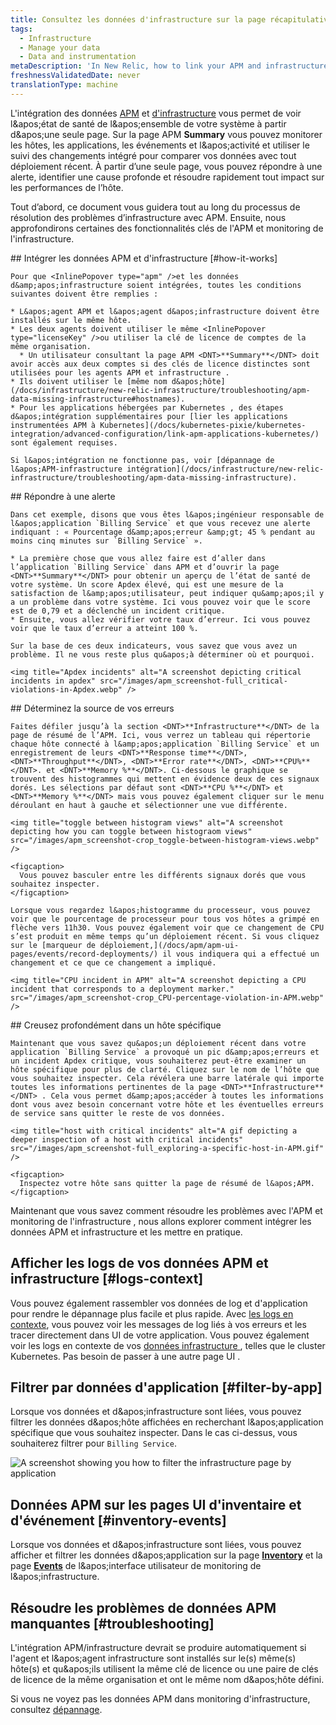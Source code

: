 ```yaml
---
title: Consultez les données d'infrastructure sur la page récapitulative de l'APM
tags:
  - Infrastructure
  - Manage your data
  - Data and instrumentation
metaDescription: 'In New Relic, how to link your APM and infrastructure data together.'
freshnessValidatedDate: never
translationType: machine
---
```


L&apos;intégration des données [APM](/docs/apm/new-relic-apm/getting-started/welcome-new-relic-apm) et [d&apos;infrastructure](/docs/infrastructure/new-relic-infrastructure/getting-started/welcome-new-relic-infrastructure) vous permet de voir l&amp;apos;état de santé de l&amp;apos;ensemble de votre système à partir d&amp;apos;une seule page. Sur la page APM <DNT>**Summary**</DNT> vous pouvez monitorer les hôtes, les applications, les événements et l&amp;apos;activité <InlinePopover type="alerts" />et utiliser le suivi des changements intégré pour comparer vos données avec tout déploiement récent. À partir d’une seule page, vous pouvez répondre à une alerte, identifier une cause profonde et résoudre rapidement tout impact sur les performances de l’hôte.

Tout d’abord, ce document vous guidera tout au long du processus de résolution des problèmes d’infrastructure avec APM. Ensuite, nous approfondirons certaines des fonctionnalités clés de l&apos;APM et monitoring de l&apos;infrastructure.

<Steps>
  <Step>
    ## Intégrer les données APM et d&apos;infrastructure [#how-it-works]

    Pour que <InlinePopover type="apm" />et les données d&amp;apos;infrastructure soient intégrées, toutes les conditions suivantes doivent être remplies :

    * L&apos;agent APM et l&apos;agent d&apos;infrastructure doivent être installés sur le même hôte.
    * Les deux agents doivent utiliser le même <InlinePopover type="licenseKey" />ou utiliser la clé de licence de comptes de la même organisation.
      * Un utilisateur consultant la page APM <DNT>**Summary**</DNT> doit avoir accès aux deux comptes si des clés de licence distinctes sont utilisées pour les agents APM et infrastructure .
    * Ils doivent utiliser le [même nom d&apos;hôte](/docs/infrastructure/new-relic-infrastructure/troubleshooting/apm-data-missing-infrastructure#hostnames).
    * Pour les applications hébergées par Kubernetes , des étapes d&apos;intégration supplémentaires pour [lier les applications instrumentées APM à Kubernetes](/docs/kubernetes-pixie/kubernetes-integration/advanced-configuration/link-apm-applications-kubernetes/) sont également requises.

    Si l&apos;intégration ne fonctionne pas, voir [dépannage de l&apos;APM-infrastructure intégration](/docs/infrastructure/new-relic-infrastructure/troubleshooting/apm-data-missing-infrastructure).
  </Step>

  <Step>
    ## Répondre à une alerte

    Dans cet exemple, disons que vous êtes l&apos;ingénieur responsable de l&apos;application `Billing Service` et que vous recevez une alerte indiquant : « Pourcentage d&amp;apos;erreur &amp;gt; 45 % pendant au moins cinq minutes sur `Billing Service` ».

    * La première chose que vous allez faire est d’aller dans l’application `Billing Service` dans APM et d’ouvrir la page <DNT>**Summary**</DNT> pour obtenir un aperçu de l’état de santé de votre système. Un score Apdex élevé, qui est une mesure de la satisfaction de l&amp;apos;utilisateur, peut indiquer qu&amp;apos;il y a un problème dans votre système. Ici vous pouvez voir que le score est de 0,79 et a déclenché un incident critique.
    * Ensuite, vous allez vérifier votre taux d’erreur. Ici vous pouvez voir que le taux d’erreur a atteint 100 %.

    Sur la base de ces deux indicateurs, vous savez que vous avez un problème. Il ne vous reste plus qu&apos;à déterminer où et pourquoi.

    <img title="Apdex incidents" alt="A screenshot depicting critical incidents in apdex" src="/images/apm_screenshot-full_critical-violations-in-Apdex.webp" />
  </Step>

  <Step>
    ## Déterminez la source de vos erreurs

    Faites défiler jusqu’à la section <DNT>**Infrastructure**</DNT> de la page de résumé de l’APM. Ici, vous verrez un tableau qui répertorie chaque hôte connecté à l&amp;apos;application `Billing Service` et un enregistrement de leurs <DNT>**Response time**</DNT>, <DNT>**Throughput**</DNT>, <DNT>**Error rate**</DNT>, <DNT>**CPU%**</DNT>. et <DNT>**Memory %**</DNT>. Ci-dessous le graphique se trouvent des histogrammes qui mettent en évidence deux de ces signaux dorés. Les sélections par défaut sont <DNT>**CPU %**</DNT> et <DNT>**Memory %**</DNT> mais vous pouvez également cliquer sur le menu déroulant en haut à gauche et sélectionner une vue différente.

    <img title="toggle between histogram views" alt="A screenshot depicting how you can toggle between histograom views" src="/images/apm_screenshot-crop_toggle-between-histogram-views.webp" />

    <figcaption>
      Vous pouvez basculer entre les différents signaux dorés que vous souhaitez inspecter.
    </figcaption>

    Lorsque vous regardez l&apos;histogramme du processeur, vous pouvez voir que le pourcentage de processeur pour tous vos hôtes a grimpé en flèche vers 11h30. Vous pouvez également voir que ce changement de CPU s’est produit en même temps qu’un déploiement récent. Si vous cliquez sur le [marqueur de déploiement,](/docs/apm/apm-ui-pages/events/record-deployments/) il vous indiquera qui a effectué un changement et ce que ce changement a impliqué.

    <img title="CPU incident in APM" alt="A screenshot depicting a CPU incident that corresponds to a deployment marker." src="/images/apm_screenshot-crop_CPU-percentage-violation-in-APM.webp" />
  </Step>

  <Step>
    ## Creusez profondément dans un hôte spécifique

    Maintenant que vous savez qu&apos;un déploiement récent dans votre application `Billing Service` a provoqué un pic d&amp;apos;erreurs et un incident Apdex critique, vous souhaiterez peut-être examiner un hôte spécifique pour plus de clarté. Cliquez sur le nom de l’hôte que vous souhaitez inspecter. Cela révélera une barre latérale qui importe toutes les informations pertinentes de la page <DNT>**Infrastructure**</DNT> . Cela vous permet d&amp;apos;accéder à toutes les informations dont vous avez besoin concernant votre hôte et les éventuelles erreurs de service sans quitter le reste de vos données.

    <img title="host with critical incidents" alt="A gif depicting a deeper inspection of a host with critical incidents" src="/images/apm_screenshot-full_exploring-a-specific-host-in-APM.gif" />

    <figcaption>
      Inspectez votre hôte sans quitter la page de résumé de l&apos;APM.
    </figcaption>
  </Step>
</Steps>

Maintenant que vous savez comment résoudre les problèmes avec l&apos;APM et monitoring de l&apos;infrastructure , nous allons explorer comment intégrer les données APM et infrastructure et les mettre en pratique.

## Afficher les logs de vos données APM et infrastructure [#logs-context]

Vous pouvez également rassembler vos données de log et d&apos;application pour rendre le dépannage plus facile et plus rapide. Avec [les logs en contexte](/docs/logs/logs-context/configure-logs-context-apm-agents/), vous pouvez voir les messages de log liés à vos erreurs et les tracer directement dans UI de votre application. Vous pouvez également voir les logs en contexte de vos [données infrastructure ](/docs/logs/forward-logs/forward-your-logs-using-infrastructure-agent/), telles que le cluster Kubernetes. Pas besoin de passer à une autre page UI .

## Filtrer par données d&apos;application [#filter-by-app]

Lorsque vos données <InlinePopover type="apm" />et d&amp;apos;infrastructure sont liées, vous pouvez filtrer les données d&amp;apos;hôte affichées en recherchant l&amp;apos;application spécifique que vous souhaitez inspecter. Dans le cas ci-dessus, vous souhaiterez filtrer pour `Billing Service`.

<img title="filter by application" alt="A screenshot showing you how to filter the infrastructure page by application" src="/images/apm_screenshot-full_filter-by-application.webp" />

## Données APM sur les pages UI d&apos;inventaire et d&apos;événement [#inventory-events]

Lorsque vos données <InlinePopover type="apm" />et d&amp;apos;infrastructure sont liées, vous pouvez afficher et filtrer les données d&amp;apos;application sur la page [<DNT>**Inventory**</DNT>](/docs/infrastructure/new-relic-infrastructure/infrastructure-ui-pages/infrastructure-inventory-page-search-your-entire-infrastructure) et la page [<DNT>**Events**</DNT>](/docs/infrastructure/new-relic-infrastructure/infrastructure-ui-pages/infrastructure-events-page-live-feed-every-agent) de l&amp;apos;interface utilisateur de monitoring de l&amp;apos;infrastructure.

## Résoudre les problèmes de données APM manquantes [#troubleshooting]

L&apos;intégration APM/infrastructure devrait se produire automatiquement si l&apos;agent <InlinePopover type="apm" />et l&amp;apos;agent infrastructure sont installés sur le(s) même(s) hôte(s) et qu&amp;apos;ils utilisent la même clé de licence <InlinePopover type="licenseKey" />ou une paire de clés de licence de la même organisation et ont le même nom d&amp;apos;hôte défini.

Si vous ne voyez pas les données APM dans monitoring d&apos;infrastructure, consultez [dépannage](/docs/infrastructure/new-relic-infrastructure/troubleshooting/troubleshooting-apm-data-not-infrastructure).